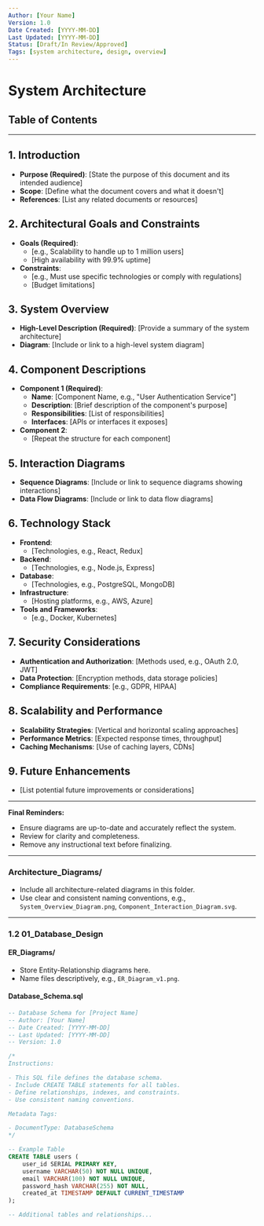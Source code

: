 ---
Author: [Your Name]
Version: 1.0
Date Created: [YYYY-MM-DD]
Last Updated: [YYYY-MM-DD]
Status: [Draft/In Review/Approved]
Tags: [system architecture, design, overview]
---

<!--
Definition of this template:

- The System Architecture document provides a high-level overview of the system's structure and components.
- It outlines how different parts of the system interact and integrate.
- This document serves as a guide for developers, stakeholders, and AI tools to understand the system's design.

Instructions for this template:

- Copy and rename this file when creating a new System Architecture document.
- Replace all placeholders within square brackets [] with specific content.
- Remove any instructional comments from the final document.
- Fields marked with **(Required)** are mandatory.

Metadata Tags (for AI tools and searchability):

- DocumentType: SystemArchitecture
-->

# System Architecture

## Table of Contents

<!--
Example:

- [1. Introduction](#1-introduction)
- [2. Architectural Goals and Constraints](#2-architectural-goals-and-constraints)
- [3. System Overview](#3-system-overview)
- [4. Component Descriptions](#4-component-descriptions)
- [5. Interaction Diagrams](#5-interaction-diagrams)
- [6. Technology Stack](#6-technology-stack)
- [7. Security Considerations](#7-security-considerations)
- [8. Scalability and Performance](#8-scalability-and-performance)
-->

---

## 1. Introduction

- **Purpose (Required)**: [State the purpose of this document and its intended audience]
- **Scope**: [Define what the document covers and what it doesn't]
- **References**: [List any related documents or resources]

## 2. Architectural Goals and Constraints

- **Goals (Required)**:
  - [e.g., Scalability to handle up to 1 million users]
  - [High availability with 99.9% uptime]
- **Constraints**:
  - [e.g., Must use specific technologies or comply with regulations]
  - [Budget limitations]

## 3. System Overview

- **High-Level Description (Required)**: [Provide a summary of the system architecture]
- **Diagram**: [Include or link to a high-level system diagram]

## 4. Component Descriptions

- **Component 1 (Required)**:
  - **Name**: [Component Name, e.g., "User Authentication Service"]
  - **Description**: [Brief description of the component's purpose]
  - **Responsibilities**: [List of responsibilities]
  - **Interfaces**: [APIs or interfaces it exposes]
- **Component 2**:
  - [Repeat the structure for each component]

## 5. Interaction Diagrams

- **Sequence Diagrams**: [Include or link to sequence diagrams showing interactions]
- **Data Flow Diagrams**: [Include or link to data flow diagrams]

## 6. Technology Stack

- **Frontend**:
  - [Technologies, e.g., React, Redux]
- **Backend**:
  - [Technologies, e.g., Node.js, Express]
- **Database**:
  - [Technologies, e.g., PostgreSQL, MongoDB]
- **Infrastructure**:
  - [Hosting platforms, e.g., AWS, Azure]
- **Tools and Frameworks**:
  - [e.g., Docker, Kubernetes]

## 7. Security Considerations

- **Authentication and Authorization**: [Methods used, e.g., OAuth 2.0, JWT]
- **Data Protection**: [Encryption methods, data storage policies]
- **Compliance Requirements**: [e.g., GDPR, HIPAA]

## 8. Scalability and Performance

- **Scalability Strategies**: [Vertical and horizontal scaling approaches]
- **Performance Metrics**: [Expected response times, throughput]
- **Caching Mechanisms**: [Use of caching layers, CDNs]

## 9. Future Enhancements

- [List potential future improvements or considerations]

---

**Final Reminders:**

- Ensure diagrams are up-to-date and accurately reflect the system.
- Review for clarity and completeness.
- Remove any instructional text before finalizing.

---

### **Architecture_Diagrams/**

- Include all architecture-related diagrams in this folder.
- Use clear and consistent naming conventions, e.g., `System_Overview_Diagram.png`, `Component_Interaction_Diagram.svg`.

---

### **1.2 01_Database_Design**

#### **ER_Diagrams/**

- Store Entity-Relationship diagrams here.
- Name files descriptively, e.g., `ER_Diagram_v1.png`.

#### **Database_Schema.sql**

```sql
-- Database Schema for [Project Name]
-- Author: [Your Name]
-- Date Created: [YYYY-MM-DD]
-- Last Updated: [YYYY-MM-DD]
-- Version: 1.0

/*
Instructions:

- This SQL file defines the database schema.
- Include CREATE TABLE statements for all tables.
- Define relationships, indexes, and constraints.
- Use consistent naming conventions.

Metadata Tags:

- DocumentType: DatabaseSchema
*/

-- Example Table
CREATE TABLE users (
    user_id SERIAL PRIMARY KEY,
    username VARCHAR(50) NOT NULL UNIQUE,
    email VARCHAR(100) NOT NULL UNIQUE,
    password_hash VARCHAR(255) NOT NULL,
    created_at TIMESTAMP DEFAULT CURRENT_TIMESTAMP
);

-- Additional tables and relationships...
